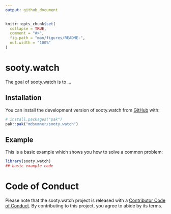 ```yaml
---
output: github_document
---
```


<!-- README.md is generated from README.Rmd. Please edit that file -->

```r
knitr::opts_chunk$set(
  collapse = TRUE,
  comment = "#>",
  fig.path = "man/figures/README-",
  out.width = "100%"
)
```

# sooty.watch

<!-- badges: start -->
<!-- badges: end -->

The goal of sooty.watch is to ...

## Installation

You can install the development version of sooty.watch from [GitHub](https://github.com/) with:

``` r
# install.packages("pak")
pak::pak("mdsumner/sooty.watch")
```

## Example

This is a basic example which shows you how to solve a common problem:

```r
library(sooty.watch)
## basic example code
```


# Code of Conduct
  
Please note that the sooty.watch project is released with a [Contributor Code of Conduct](https://contributor-covenant.org/version/2/1/CODE_OF_CONDUCT.html). By contributing to this project, you agree to abide by its terms.
